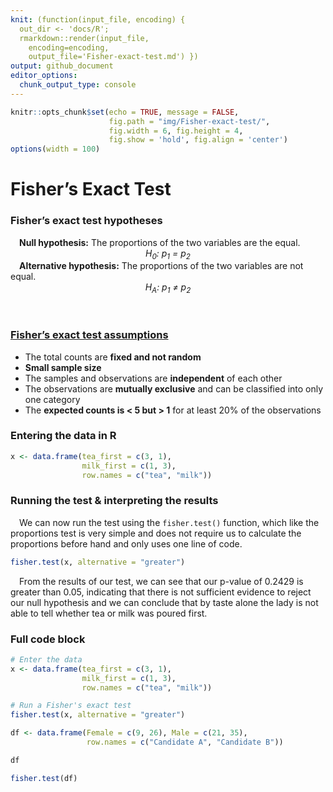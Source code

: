 ```yaml
---
knit: (function(input_file, encoding) {
  out_dir <- 'docs/R';
  rmarkdown::render(input_file,
    encoding=encoding,
    output_file='Fisher-exact-test.md') })
output: github_document
editor_options:
  chunk_output_type: console
---
```

  
```r
knitr::opts_chunk$set(echo = TRUE, message = FALSE,
                      fig.path = "img/Fisher-exact-test/",
                      fig.width = 6, fig.height = 4,
                      fig.show = 'hold', fig.align = 'center')
options(width = 100)
```

# Fisher's Exact Test

### Fisher's exact test hypotheses

&emsp;**Null hypothesis:** The proportions of the two variables are the equal.
<center><i>H<sub>0</sub>: p<sub>1</sub> = p<sub>2</sub></i></center>

&emsp;**Alternative hypothesis:** The proportions of the two variables are not equal.
<center><i>H<sub>A</sub>: p<sub>1</sub> &ne; p<sub>2</sub></i></center>
<br>

### [Fisher's exact test assumptions](https://online.stat.psu.edu/stat504/lesson/3/3.3)

- The total counts are **fixed and not random**
- **Small sample size**
- The samples and observations are **independent** of each other
- The observations are **mutually exclusive** and can be classified into only one category
- The **expected counts is < 5 but > 1** for at least 20% of the observations

### Entering the data in R

```r
x <- data.frame(tea_first = c(3, 1),
                milk_first = c(1, 3),
                row.names = c("tea", "milk"))
```

### Running the test & interpreting the results

&emsp;We can now run the test using the `fisher.test()` function, which like the proportions test is very simple and does not require us to calculate the proportions before hand and only uses one line of code.

```r
fisher.test(x, alternative = "greater")
```

&emsp;From the results of our test, we can see that our p-value of 0.2429 is greater than 0.05, indicating that there is not sufficient evidence to reject our null hypothesis and we can conclude that by taste alone the lady is not able to tell whether tea or milk was poured first.

### Full code block

```r
# Enter the data
x <- data.frame(tea_first = c(3, 1),
                milk_first = c(1, 3),
                row.names = c("tea", "milk"))

# Run a Fisher's exact test
fisher.test(x, alternative = "greater")
```





```r
df <- data.frame(Female = c(9, 26), Male = c(21, 35),
                 row.names = c("Candidate A", "Candidate B"))

df
```

```r
fisher.test(df)
```

